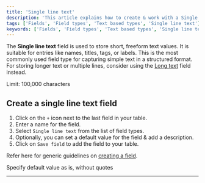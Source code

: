 ```yaml
---
title: 'Single line text'
description: 'This article explains how to create & work with a Single line text field.'
tags: ['Fields', 'Field types', 'Text based types', 'Single line text']
keywords: ['Fields', 'Field types', 'Text based types', 'Single line text', 'Create single line text field']
---
```


The **Single line text** field is used to store short, freeform text values. It is suitable for entries like names, titles, tags, or labels. This is the most commonly used field type for capturing simple text in a structured format. For storing longer text or multiple lines, consider using the [Long text](/docs/product-docs/fields/field-types/text-based/long-text) field instead.

<Callout type="warning">Limit: 100,000 characters</Callout>

## Create a single line text field

1. Click on the `+` icon next to the last field in your table.
2. Enter a name for the field.
3. Select `Single line text` from the list of field types.
4. Optionally, you can set a default value for the field & add a description.
5. Click on `Save field` to add the field to your table.

Refer here for generic guidelines on [creating a field](/docs/product-docs/fields#create-a-field).

<Callout type="info">Specify default value as is, without quotes</Callout>

---